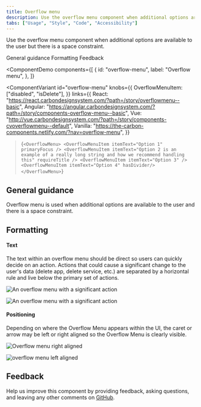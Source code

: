 ```yaml
---
title: Overflow menu
description: Use the overflow menu component when additional options are available to the user but there is a space constraint.
tabs: ["Usage", "Style", "Code", "Accessibility"]
---
```


<PageDescription>

Use the overflow menu component when additional options are available to the user but there is a space constraint.

</PageDescription>

<AnchorLinks>

<AnchorLink>General guidance</AnchorLink>
<AnchorLink>Formatting</AnchorLink>
<AnchorLink>Feedback</AnchorLink>

</AnchorLinks>

<ComponentDemo
  components={[
    {
      id: "overflow-menu",
      label: "Overflow menu",
    },
  ]}
>
  <ComponentVariant
    id="overflow-menu"
    knobs={{
      OverflowMenuItem: ["disabled", "isDelete"],
    }}
    links={{
      React:
        "https://react.carbondesignsystem.com/?path=/story/overflowmenu--basic",
      Angular:
        "https://angular.carbondesignsystem.com/?path=/story/components-overflow-menu--basic",
      Vue:
        "http://vue.carbondesignsystem.com/?path=/story/components-cvoverflowmenu--default",
      Vanilla: "https://the-carbon-components.netlify.com/?nav=overflow-menu",
    }}
  >{`
    <OverflowMenu>
      <OverflowMenuItem
        itemText="Option 1"
        primaryFocus
      />
      <OverflowMenuItem
        itemText="Option 2 is an example of a really long string and how we recommend handling this"
        requireTitle
      />
      <OverflowMenuItem itemText="Option 3" />
      <OverflowMenuItem itemText="Option 4" hasDivider/>
    </OverflowMenu>
  `}</ComponentVariant>
</ComponentDemo>

## General guidance

Overflow menu is used when additional options are available to the user and there is a space constraint.

## Formatting

#### Text

The text within an overflow menu should be direct so users can quickly decide on an action. Actions that could cause a significant change to the user's data (delete app, delete service, etc.) are separated by a horizontal rule and live below the primary set of actions.

<Row>
<Column colLg={8}>

![An overflow menu with a significant action](images/overflow-menu-usage-1.png)

![An overflow menu with a significant action](images/overflow-menu-usage-1.png)

</Column>
</Row>

#### Positioning

Depending on where the Overflow Menu appears within the UI, the caret or arrow may be left or right aligned so the Overflow Menu is clearly visible.

<Row>
<Column colLg={8}>

![Overflow menu right aligned](images/overflow-menu-usage-2.png)

</Column>
</Row>

<Row>
<Column colLg={8}>

![overflow menu left aligned](images/overflow-menu-usage-3.png)

</Column>
</Row>

## Feedback

Help us improve this component by providing feedback, asking questions, and leaving any other comments on [GitHub](https://github.com/carbon-design-system/carbon-website/issues/new?assignees=&labels=feedback&template=feedback.md).
